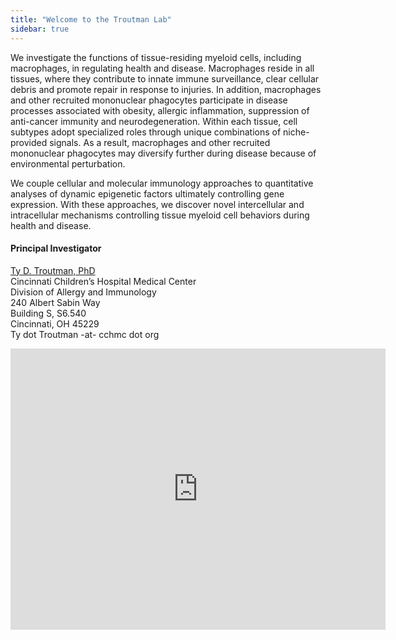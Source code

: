```yaml
---
title: "Welcome to the Troutman Lab"
sidebar: true
---
```


We investigate the functions of tissue-residing myeloid cells, including macrophages, in regulating health and disease. Macrophages reside in all tissues, where they contribute to innate immune surveillance, clear cellular debris and promote repair in response to injuries. In addition, macrophages and other recruited mononuclear phagocytes participate in disease processes associated with obesity, allergic inflammation, suppression of anti-cancer immunity and neurodegeneration. Within each tissue, cell subtypes adopt specialized roles through unique combinations of niche-provided signals. As a result, macrophages and other recruited mononuclear phagocytes may diversify further during disease because of environmental perturbation. 

We couple cellular and molecular immunology approaches to quantitative analyses of dynamic epigenetic factors ultimately controlling gene expression. With these approaches, we discover novel intercellular and intracellular mechanisms controlling tissue myeloid cell behaviors during health and disease.

#### Principal Investigator
[Ty D. Troutman, PhD](https://www.cincinnatichildrens.org/bio/t/ty-troutman)  
Cincinnati Children's Hospital Medical Center  
Division of Allergy and Immunology  
240 Albert Sabin Way  
Building S, S6.540  
Cincinnati, OH 45229  
Ty dot Troutman -at- cchmc dot org  

<iframe src="https://www.google.com/maps/embed?pb=!1m18!1m12!1m3!1d3094.5056566234!2d-84.5037283838583!3d39.14047924018238!2m3!1f0!2f0!3f0!3m2!1i1024!2i768!4f13.1!3m3!1m2!1s0x8841b39813aaaaab%3A0xf8de29b38ec4c772!2sCincinnati%20Children&#39;s%20Hospital%20Medical%20Center!5e0!3m2!1sen!2sus!4v1651702853001!5m2!1sen!2sus" width="600" height="450" style="border:0;" allowfullscreen loading="lazy" referrerpolicy="no-referrer-when-downgrade">

</iframe>
